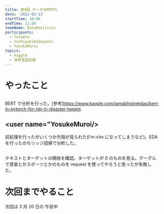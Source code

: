 ```yaml
---
title: 第9回 データ分析MTG
date: '2021-03-13'
startTime: 10:00
endTime: 11:00
teamName: DataAnalitics
participants:
  - YutaUra
  - YoshiyukiKobayashi
  - YosukeMuroi
topics:
  - Kaggle
  - 自然言語処理
---
```


# やったこと

## <user name="YoshiyukiKobayashi" />

BERT で分析を行った。[参考]https://www.kaggle.com/iamabhishekdas/bert-in-pytorch-for-nlp-in-disaster-tweets

## <user name="YosukeMuroi/>

前処理を行ったがいくつか欠陥が見られた(I'm→Im になってしまうなど)。EDA を行ったのちリッジ回帰で分析した。

## <user name="YutaUra" />

テキストとターゲットの関係を確認。ターゲットが 0 のものを見る。グーグルで音楽とかスポーツとかのものを request を使ってやろうと思ったが失敗した。

# 次回までやること

次回は 3 月 20 日の 午前中

